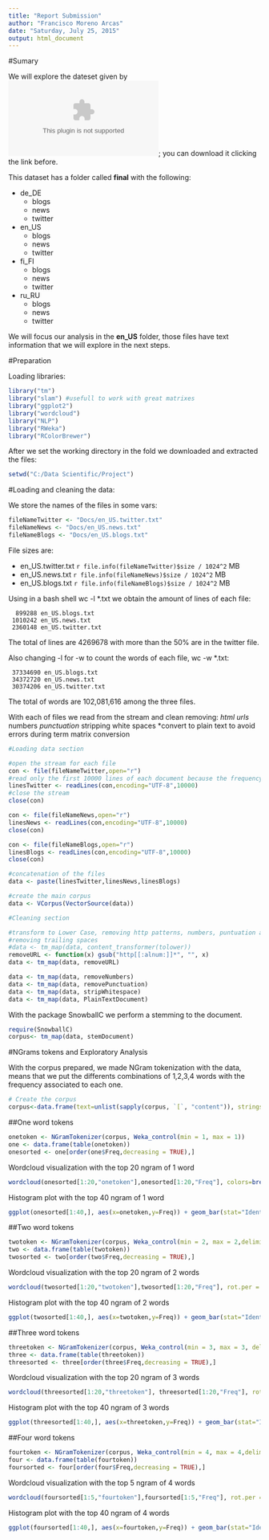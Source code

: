 ```yaml
---
title: "Report Submission"
author: "Francisco Moreno Arcas"
date: "Saturday, July 25, 2015"
output: html_document
---
```


#Sumary

We will explore the dateset given by ![Coursera and Swiftkey](https://d396qusza40orc.cloudfront.net/dsscapstone/dataset/Coursera-SwiftKey.zip); you can download it clicking the link before.

This dataset has a folder called **final** with the following:

* de_DE
    + blogs
    + news
    + twitter
* en_US
    + blogs
    + news
    + twitter
* fi_FI
    + blogs
    + news
    + twitter
* ru_RU
    + blogs
    + news
    + twitter

We will focus our analysis in the **en_US** folder, those files have text information that we will explore in the next steps.

#Preparation

Loading libraries:

```r
library("tm")
library("slam") #usefull to work with great matrixes
library("ggplot2")
library("wordcloud")
library("NLP")
library("RWeka")
library("RColorBrewer")
```

After we set the working directory in the fold we downloaded and extracted the files:

```r
setwd("C:/Data Scientific/Project")
```

#Loading and cleaning the data:

We store the names of the files in some vars:

```r
fileNameTwitter <- "Docs/en_US.twitter.txt"
fileNameNews <- "Docs/en_US.news.txt"
fileNameBlogs <- "Docs/en_US.blogs.txt"
```

File sizes are:

- en_US.twitter.txt `r file.info(fileNameTwitter)$size / 1024^2` MB
- en_US.news.txt `r file.info(fileNameNews)$size / 1024^2` MB
- en_US.blogs.txt `r file.info(fileNameBlogs)$size / 1024^2` MB

Using in a bash shell wc -l *.txt we obtain the amount of lines of each file:

```
  899288 en_US.blogs.txt
 1010242 en_US.news.txt
 2360148 en_US.twitter.txt
```

The total of lines are 4269678 with more than the 50% are in the twitter file.

Also changing -l for -w to count the words of each file, wc -w *.txt:

```
 37334690 en_US.blogs.txt
 34372720 en_US.news.txt
 30374206 en_US.twitter.txt
```

The total of words are 102,081,616 among the three files.

With each of files we read from the stream and clean removing:
*html urls
*numbers
*punctuation
*stripping white spaces
*convert to plain text to avoid errors during term matrix conversion

```r
#Loading data section

#open the stream for each file
con <- file(fileNameTwitter,open="r")
#read only the first 10000 lines of each document because the frequency doesn't change too much when use the full text file
linesTwitter <- readLines(con,encoding="UTF-8",10000)
#close the stream
close(con)

con <- file(fileNameNews,open="r")
linesNews <- readLines(con,encoding="UTF-8",10000)
close(con)

con <- file(fileNameBlogs,open="r")
linesBlogs <- readLines(con,encoding="UTF-8",10000)
close(con)

#concatenation of the files
data <- paste(linesTwitter,linesNews,linesBlogs)

#create the main corpus
data <- VCorpus(VectorSource(data))

#Cleaning section

#transform to Lower Case, removing http patterns, numbers, puntuation and
#removing trailing spaces
#data <- tm_map(data, content_transformer(tolower))
removeURL <- function(x) gsub("http[[:alnum:]]*", "", x)
data <- tm_map(data, removeURL)

data <- tm_map(data, removeNumbers)
data <- tm_map(data, removePunctuation)
data <- tm_map(data, stripWhitespace)
data <- tm_map(data, PlainTextDocument)
```

With the package SnowballC we perform a stemming to the document.

```r
require(SnowballC)
corpus<- tm_map(data, stemDocument)
```

#NGrams tokens and Exploratory Analysis

With the corpus prepared, we made NGram tokenization with the data, means that we put the differents combinations of 1,2,3,4 words with the frequency associated to each one.

```r
# Create the corpus
corpus<-data.frame(text=unlist(sapply(corpus, `[`, "content")), stringsAsFactors=F)
```

##One word tokens 

```r
onetoken <- NGramTokenizer(corpus, Weka_control(min = 1, max = 1))
one <- data.frame(table(onetoken))
onesorted <- one[order(one$Freq,decreasing = TRUE),]
```

Wordcloud visualization with the top 20 ngram of 1 word

```r
wordcloud(onesorted[1:20,"onetoken"],onesorted[1:20,"Freq"], colors=brewer.pal(8, "Dark2"))
```

Histogram plot with the top 40 ngram of 1 word

```r
ggplot(onesorted[1:40,], aes(x=onetoken,y=Freq)) + geom_bar(stat="Identity", fill="blue") + theme(axis.text.x = element_text(angle = 90, hjust = 1))
```

##Two word tokens

```r
twotoken <- NGramTokenizer(corpus, Weka_control(min = 2, max = 2,delimiters = " \\r\\n\\t.,;:\"()?!"))
two <- data.frame(table(twotoken))
twosorted <- two[order(two$Freq,decreasing = TRUE),]
```

Wordcloud visualization with the top 20 ngram of 2 words

```r
wordcloud(twosorted[1:20,"twotoken"],twosorted[1:20,"Freq"], rot.per = 0.35,  colors=brewer.pal(8, "Dark2"))
```

Histogram plot with the top 40 ngram of 2 words

```r
ggplot(twosorted[1:40,], aes(x=twotoken,y=Freq)) + geom_bar(stat="Identity", fill="blue") + theme(axis.text.x = element_text(angle = 90, hjust = 1))
```

##Three word tokens

```r
threetoken <- NGramTokenizer(corpus, Weka_control(min = 3, max = 3, delimiters = " \\r\\n\\t.,;:\"()?!"))
three <- data.frame(table(threetoken))
threesorted <- three[order(three$Freq,decreasing = TRUE),]
```

Wordcloud visualization with the top 20 ngram of 3 words

```r
wordcloud(threesorted[1:20,"threetoken"], threesorted[1:20,"Freq"], rot.per = 0.35, colors=brewer.pal(8, "Dark2"))
```

Histogram plot with the top 40 ngram of 3 words

```r
ggplot(threesorted[1:40,], aes(x=threetoken,y=Freq)) + geom_bar(stat="Identity", fill="blue") + theme(axis.text.x = element_text(angle = 90, hjust = 1))
```

##Four word tokens

```r
fourtoken <- NGramTokenizer(corpus, Weka_control(min = 4, max = 4,delimiters = " \\r\\n\\t.,;:\"()?!"))
four <- data.frame(table(fourtoken))
foursorted <- four[order(four$Freq,decreasing = TRUE),]
```

Wordcloud visualization with the top 5 ngram of 4 words

```r
wordcloud(foursorted[1:5,"fourtoken"],foursorted[1:5,"Freq"], rot.per = 0.35, colors=brewer.pal(8, "Dark2"))
```

Histogram plot with the top 40 ngram of 4 words

```r
ggplot(foursorted[1:40,], aes(x=fourtoken,y=Freq)) + geom_bar(stat="Identity", fill="blue") + theme(axis.text.x = element_text(angle = 90, hjust = 1))
```
